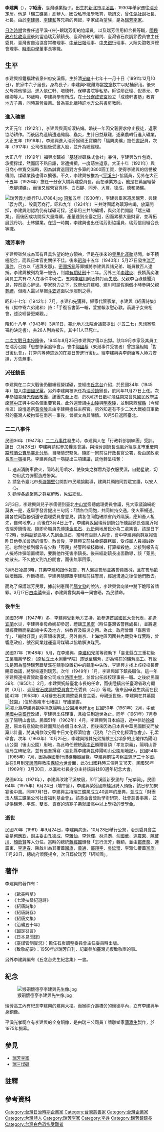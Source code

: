 {{Infobox person
| name                      = 李建興
| image                     = Li Kian-heng.jpg
| image_size                = 250px
| birth_date                = {{Birth date|1891|12|10}}
| birth_place               = {{QING|臺灣省}}[[臺北府|臺北府]][[淡水縣|淡水縣]][[石碇堡|石碇堡]]新寮大尖後<br>（今[[新北市|新北市]][[平溪區|平溪區]][[十分寮_(新北市)|十分寮]]）{{r|傳記文學}}{{r|唐1}}
| death_date                = {{Death date and age|1981|9|24|1891|12|10}}
| death_place               = {{ROC|臺灣省}}[[臺北縣|臺北縣]][[瑞芳鎮|瑞芳鎮]] 
| resting_place             = {{TWN}}[[新北市|新北市]][[瑞芳區|瑞芳區]]紹斯園{{r|小傳}}{{r|傳記文學}}
| nationality               = {{QING}}（1891－1895）<br>{{JPN-EMP}}（1895－1945）<br>{{ROC}}（1945－1981）
| home_town                 = [[新北市|新北市]][[瑞芳區|瑞芳區]]
| education                 = 私塾
| othername                 = 
| alma_mater                =
| occupation                = 
| notable_works             = 
| party                     ={{KMT}}
| religion                  = 
| spouse                    = 黃斯淑{{NoteTag|1970年4月逝世{{r|唐1}}。}}{{r|傳記文學}}
| children                  =
| parents                   = {{Unbulleted list|父：李伯夷（百祿）|母：白氏}}
| relatives                 = {{Unbulleted list|大弟：李建源（早夭{{r|唐1}}）|三弟：[[李建炎|李建炎]]|四弟：[[李建成_(台灣)|李建成]]|五弟：[[李建川|李建川]]（李四川）|季弟：[[李建和|李建和]]}} 
}}
'''李建興'''（{{bd|1891年|12月10日|1981年|9月24日|}}），字'''紹唐'''，臺灣礦業鉅子{{r|小傳}}{{r|傳記文學}}。出生於[[新北市|新北市]][[平溪區|平溪區]]，1930年舉家遷往[[瑞芳|瑞芳]]定居{{r|小傳}}{{r|傳記文學}}。他是「瑞三礦業」創辦人，因受私塾[[漢學|漢學]]教育，能詩文，曾任[[瀛社|瀛社]]副社長、社長。由於[[李建興|李建興]]、[[李建和|李建和]]等兄弟的興起，李家成為望族，是為[[瑞芳李家|瑞芳李家]]。 

[[台灣日治時期|日治時期]]曾擔任過平溪-{庄}-跟瑞芳街的協議員，以及瑞芳信用組合長等職，[[國民政府接收臺灣|國民政府接收臺灣]]後則當過瑞芳鎮鎮長、臺灣省政府顧問、臺灣省石炭調節委員會主任委員、臺灣省自治協會常務理事、[[中華日報|中華日報]]理事、[[中華民國中央銀行|中央銀行]]理事、大陸災胞救濟總會理事、[[新北市私立時雨高級中學|時雨中學]]董事長等職{{r|小傳}}。

== 生平 ==

李建興祖籍福建省泉州府安溪縣{{r|瀛社}}，生於清[[光緒|光緒]]十七年十一月十日（1891年12月10日）{{NoteTag|另有1890年12月2日之紀錄<ref>{{cite book|title=南進日本之第一線に起つ 新臺灣之人物|editor=原幹州|year=1937|publisher=拓務評論社臺灣支社/勤勞と富源社}}</ref>}}{{r|辭}}，於家中六子居長{{r|小傳}}{{r|傳記文學}}。身為長子，李建興8歲離鄉當[[牧童|牧童]]牧牛以貼補家用{{r|傳記文學}}。後來父母將他領回，進入依仁軒、培德軒、保粹書院等私塾，師從廖正理、倪基元、李碩卿{{NoteTag|網珊吟社主持人之一{{r|小傳}}{{r|傳記文學}}。}}等人{{r|小傳}}{{r|傳記文學}}。18歲時，李建興學有所成，在[[十分寮成安宮|十分寮成安宮]]設立「成德軒書塾」教育地方子弟，同時兼營農業{{r|小傳}}{{r|傳記文學}}{{r|平溪|page=401}}。曾為臺北廳特許地方公共書房教師{{r|瀛社}}。

=== 進入礦業 ===
大正元年（1912年），李建興與黃斯淑結婚{{r|小傳}}{{r|傳記文學}}。婚後一年因父親要求停止授徒，返家協助耕作{{r|平溪|page=401}}{{r|唐1}}。而後因為連續遭遇颱風、蟲災，生計日益艱難，遂棄農轉行進入礦業{{r|小傳}}{{r|平溪|page=401}}{{r|唐1}}。大正五年（1916年），李建興進入瑞芳猴硐王寶勝的「福興炭礦」{{NoteTag|日文的「炭礦」指的就是[[煤礦|煤礦]]。}}擔任[[書記|書記]]員，次年（1917年）公司改組後受邀入股，並升為總經理{{r|瀛社}}{{r|小傳}}{{r|傳記文學}}{{r|辭}}。

大正八年（1919年）福興炭礦被「基隆炭礦株式會社」{{NoteTag|三井財團在1918年創立{{r|小傳}}{{r|傳記文學}}。}}兼併，李建興改作包商，承攬採煤，然而因不熟日語，常遭排擠，一度萌生退意{{r|瀛社}}{{r|小傳}}{{r|傳記文學}}。大正十年（1921年）與日商小林寬交易時，因為誠實退回對方多算的3800圓工資，使得李建興的信譽被傳開，煤礦業務也得以擴張{{r|瀛社}}{{r|小傳}}{{r|傳記文學}}。不久，李建興被推為-{[[平溪庄|平溪庄]]}-協議員{{r|瀛社}}{{r|唐1}}，另外在大正十五年（1926年）擔任十分寮大橋興建委員長{{r|傳記文學}}。而在礦業方面，他是在萬里經營「崁腳煤礦」，而後又經營官真林、白石腳、同芳、大豐、德成、德和諸礦{{r|瀛社}}{{r|小傳}}{{r|傳記文學}}。

[[File:瑞芳義方商行FUJI7884.jpg|thumb]]
[[昭和|昭和]]五年（1930年），李建興舉家遷居瑞芳，興建「義方居」、設義芳商行{{NoteTag|商行跟住宅是同一棟建築，在瑞芳逢甲路上。}}{{r|瀛社}}{{r|小傳}}{{r|傳記文學}}。昭和九年（1934年）三井財團認為礦源枯竭，放棄開採，李建興則認為仍有煤礦可採，遂承租三井的礦場，與弟弟們開設「瑞三礦業」{{r|瀛社}}{{r|小傳}}{{r|傳記文學}}。而後因成功開採大量煤礦，產量達到全臺之冠，因而累積大量財富，並再拓展武丹坑、士林鑛業{{r|瀛社}}{{r|小傳}}{{r|傳記文學}}。在這一時期，李建興也出任瑞芳街協議員、瑞芳信用組合長等職{{r|瀛社}}{{r|小傳}}{{r|傳記文學}}。

=== 瑞芳事件 ===
{{main|瑞芳事件}}

李建興雖然成為富有且具名望的地方領袖，但是在後來的[[皇民化運動|皇民化運動]]期間，並不積極配合{{NoteTag|例如不學習日語，拒絕更改姓名等{{r|小傳}}{{r|傳記文學}}。}}，而與日本官吏關係不佳{{r|小傳}}{{r|唐1}}。後來[[昭和|昭和]]十五年（1940年）5月27日發生[[瑞芳事件|瑞芳事件]]，日方以「通謀支那」、[[叛亂罪|密圖叛亂]]等罪嫌將李建興與諸兄弟、職員數百人逮捕{{NoteTag|李建興曾經到過中國東北與華南考察、遊歷{{r|唐1}}。又有些諷刺詩作，被日方當作罪證{{r|唐1}}。}}{{r|小傳}}。李建興被列為第一被告，判處[[有期徒刑|有期徒刑]]十二年{{r|小傳}}。另外三弟[[李建炎|李建炎]]{{NoteTag|1940年9月18日逝世{{r|唐2}}。}}、長婿黃奕淮與員工共有72人在事件中死亡{{r|小傳}}{{r|傳記文學}}。五弟[[李建川|李建川]]則因拷打而[[失聰|失聰]]{{r|唐1}}。父親李百祿聽聞消息，猝然憂心辭世{{r|小傳}}。李家努力之下，政府允許建和、建川可請假兩個小時參與父親[[葬禮|葬禮]]，但兩人需以草帽[[斗笠|斗笠]]遮面以示服刑之辱{{r|唐1}}。

昭和十七年（1942年）7月，李建和先獲釋，歸家代管家業{{r|李2|page=2}}。李建興《紹唐詩集》有〈獄中寄六弟建和〉詩：「手復音書第一翰，萱堂賴汝慰心歡。荊妻子女來相會，述汝經營更樂觀。」{{r|李|page=51}}

昭和十八年（1943年）3月11日，[[臺北地方法院|臺北地方法院]]合議部提出〈「五二七」思想案豫審約決定書〉，共26人列為被告，其中11人已死亡{{r|李2|page=21}}。

[[二次大戰|二次大戰]][[日本投降|日本投降]]後，1945年8月25日李建興才得以出獄{{r|小傳}}。該年9月李家及其員工在瑞芳召開「思想慘案追悼會」，會中[[郭國基|郭國基]]（東港事件受害者）曾提議組織「對日復仇會」，打算向等待遣返的在臺日警進行復仇{{r|小傳}}{{r|傳記文學}}。經李建興與李蔚臣{{NoteTag|列席之中國國民黨臺灣省黨部人員{{r|傳記文學}}。}}等人極力安撫，方告無事{{r|小傳}}{{r|傳記文學}}。

=== 派任鎮長 ===

李建興在二次大戰後仍繼續經營煤礦，並經由[[丘念台|丘念台]]介紹，於民國34年（1945年）加入[[中國國民黨|中國國民黨]]{{r|小傳}}{{r|傳記文學}}。另外李建興被派任為[[瑞芳區|瑞芳鎮]]鎮長，於同年11月27日上任{{NoteTag|此時為代理，於次年臺北縣政府成立（1946年1月17日）後，於該年2月真除（實際授職）{{r|傳記文學}}。}}{{r|傳記文學}}{{r|鎮誌政事|page=23}}。次年參加[[臺灣光復致敬團|臺灣光復致敬團]]，該團先至上海，於8月29日啟程飛往[[南京|南京]]會見國民政府主席[[蔣中正|蔣中正]]與中央各個重要官員{{r|小傳}}{{r|傳記文學}}。此外還晉謁[[中山陵|中山陵]]與[[明孝陵|明孝陵]]，並到陝西[[耀縣|耀縣]]（今耀州區）設壇遙祭[[黃帝陵|黃帝陵]]且由李建興擔任主祭官{{r|小傳}}{{r|傳記文學}}。另外知道有不少二次大戰被日軍徵召的臺灣人被拘留在南京一事後，曾撰文為其陳情{{r|傳記文學}}。10月5日返回臺北{{r|傳記文學}}。

=== 二二八事件 ===
民國36年（1947年）[[二二八事件|二二八事件]]發生時，李建興人在「行政幹部訓練團」受訓{{r|傳記文學}}。該日（2月28日）李建興請假參加糧食會議，與瑞芳副鎮長張風沂經臺北市重慶南路[[原辰馬商會本町店鋪|菸酒公賣局臺北分局]]，目睹情況緊急，隨即一同前往行政長官公署，後由民政處長[[周一鶚|周一鶚]]接見{{r|二二八}}。李建興向周一鶚提出三項建議，託他轉呈核奪{{r|二二八}}：
#速派消防車救火，同時利用噴水，使聚集之群眾為恐衣服受濕，自動星散，切勿用武力彈壓造成慘案。
#請急令臺北市長[[游彌堅|游彌堅]]公開對市民曉諭勸導，建興并願陪同對眾宣講，以安人心。
#勸導各處聚集之群眾解散，免滋紛亂。

3月3日，李建興與兒子李儒德到臺北[[中山堂_(臺北市)|中山堂]]旁聽處理委員會議，見大家議論紛紛莫衷一是，遂舉手發言提出三句話：「請各位同胞，共同維持交通，使火車暢通。請各位同胞務須遵守處理委員會意見。請各位同胞破除省內外隔膜，應知吾人祖先，自何地來。」{{r|唐1}}而後在3月4日上午，李建興返回瑞芳到鎮公所聽副鎮長張風沂報告瑞芳鎮情況，隨即命職員先傳達[[金瓜石|金瓜石]]、[[九份|九份]]兩地居民分為二處集會{{r|二二八}}。該是日下午2時，他與副鎮長等人先到金瓜石，當時有百餘人與會，會中李建興向群眾報告昨日他參加會議的情形{{r|二二八}}。散會後，李建興又前往金銅礦務局，受該局人員竭誠歡迎{{r|二二八}}。忽然他接到報告有少數「莠民」將警所槍枝繳械，打算槍殺他{{r|二二八}}。又接到報告有人擬將炸彈暗置橋頭，要將他炸死害李鎮長{{r|二二八}}。後來經副鎮長出面勸導，該「莠民」始散去{{r|二二八}}。不久他又到九份開會，而後無事回家{{r|二二八}}。

3月5日凌晨3時，其弟李建和跟他報告，有人盤據警局並將警員繳械，且在警局欲破壞鐵路、炸斷橋樑{{r|二二八}}。李建興隨即跟李建和前往警局，經過溝通之後使他們散去{{r|二二八}}。

而為了保護瑞芳民眾，據前制憲國代[[簡文發|簡文發]]的說法，李建興曾向某中將下跪叩首請罪{{r|唐1}}。3月17日[[白崇禧|白崇禧]]來臺，李建興曾與其母一同會晤，為民請命{{r|傳記文學}}。

=== 後半生 ===
民國36年（1947年）冬，李建興受到地方支持，欲參選首屆[[國民大會|國民大會]]代表，卻逢[[宜蘭縣|宜蘭]]水災{{NoteTag|1947年11月15日，臺北縣羅東區（今宜蘭縣羅東鎮、五結鄉、三星鄉、冬山鄉、大同鄉等地）暴雨成災{{r|唐1}}。}}，李建興奉母命婉卻參選，禮讓[[王民寧|王民寧]]（時任臺灣省警務處長），並將選舉經費轉而捐獻給中央及地方，供教育及賑災之用{{r|唐1}}{{r|傳記文學}}。為此，政府曾頒「嘉惠青年」、「輸財好義」的匾額來褒獎{{r|傳記文學}}。另外南京、上海地區因國共內戰發生煤荒時，曾響應政府，號召同業趕運臺灣煤礦以協助解決煤荒{{r|唐1}}。

民國37年（1948年）5月，在李建興、[[李建和|李建和]]兄弟等資助下「臺北縣立三重初級工業職業學校」（原私立土木測量學院）遷徙至瑞芳，即為現在的[[瑞芳高工|瑞芳高工]]{{r|鎮誌教育|page=60}}。有說法是因為當時瑞芳跟雙溪在競爭設置初中的競爭中失敗，李建興才找上該校校長曹賜寤商議，將學校遷到瑞芳{{r|鎮誌教育|page=60}}。次年（1949年）1月，李建興卸下鎮長職位{{r|傳記文學}}。這一年李建興還捐資贊助臺金公司成立[[時雨中學|時雨中學]]，並曾出任該校理事長一職{{r|傳記文學}}。之後於民國39年（1950年）2月，李建興婉辭臺北市長的任命，而後陸續出任臺灣省政府顧問（3月）、[[臺灣省石炭調整委員會|臺灣省石炭調整委員會]]主任委員（4月）等職{{r|傳記文學}}。後來因母親生病而在民國42年（1953年）4月辭去石炭調整委員會主委{{r|傳記文學}}。母親逝世後，李建興在其墓園「懿園」（位於基隆市七堵區）守廬讀書{{r|唐1}}。
[[File:臺北縣李建興昆仲捐獻陽明山公園用地碑.jpg|thumb]]
民國50年（1961年）2月，[[中華民國中央銀行|中華民國中央銀行]]改組，李建興出任理事，且擔任到逝世為止{{r|傳記文學}}。同年（1961年）7月參加了陽明山會談{{r|傳記文學}}{{r|唐1}}。民國51年（1962年）4月，李建興到日本旅遊，途中參訪[[徐福公園|徐福墓]]，原本有意協助修建而拜訪各個日本名流，但後來因為日本與中華民國斷交而放棄此計畫，將其捐款改分贈中日文化經濟協會（現為「台日文化經濟協會」）、孔孟學會{{r|傳記文學}}{{r|唐1}}。次年（1963年）10月25日，李建興跟其兄弟捐獻三公頃多的土地作為陽明山公園（後山公園）用地{{NoteTag|該土地原本是日人[[山本義信|山本義信]]的「羽衣園」，戰後輾轉於1955年為瑞芳李家購得{{r|布|page=106}}。}}，為此時任總統[[蔣中正|蔣中正]]頒贈匾額「孝友崇義」，陽明山管理局立碑紀念，並有張羣撰寫〈臺北縣李建興昆仲陽明山公園用地記〉{{r|傳記文學}}。民國54年（1965年）7月，因為英國舉行煤礦機器展覽，李建興前往考察並遊歷三十多國{{NoteTag|李建興此次出國造訪的國家與地區有香港、新加坡、馬來西亞、泰國、巴基斯坦、伊拉克、黎巴嫩、敘利亞、約旦、以色列、土耳其、希臘、荷蘭、比利時、盧森堡、英國、西德、丹麥、瑞典、挪威、奧地利、義大利、瑞士、法國、摩納哥、西班牙、葡萄牙、美國、加拿大、日本等地{{r|唐1}}。}}，並在9月到[[梵諦岡|梵諦岡]]與教宗[[保祿六世|保祿六世]]會面，此次出國耗時三個月又16天{{r|傳記文學}}{{r|唐1}}。民國58年（1969年）3月30日，以瀛社社長身分主持該詩社60週年紀念大會{{NoteTag|李建興於1953年擔任副社長，前社長魏清德於1964年逝世後繼任社長{{r|唐1}}{{r|瀛社}}。1978年李建興因病請辭，改推杜萬吉擔任社長{{r|唐1}}{{r|瀛社}}。而後瀛社仍敦請李建興當名譽社長{{r|唐1}}。}}{{r|傳記文學}}。

民國60年（1971年），李建興改建平溪故居，即平溪區新寮里的「光孝祠」{{r|傳記文學}}。民國64年（1975年）6月24日（端午節），李建興榮獲國際桂冠詩人頭銜{{r|傳記文學}}，該日參加聚宴後中風{{r|平溪|page=401}}{{r|小傳}}。同年7月1日，李建興主持瑞三鑛業成立40週年的慶典，並成立「財團法人瑞三鑛業公司社會福利基金會」{{NoteTag|該基金會的成立也有受到瑞三總經理魏淡如提議的影響{{r|瀛社2}}。}}{{r|傳記文學}}。該基金會獎助學術研究、社會慈善事業，並提供瑞芳、平溪、雙溪、貢寮的清寒子弟就讀高中以上學校的獎學金{{r|傳記文學}}。

=== 逝世 ===
民國70年（1981）年9月24日，李建興病逝{{r|小傳}}。10月28日舉行公祭，治喪委員會主委是[[何應欽|何應欽]]，副主委由[[孔德成|孔德成]]、[[李雅仙|李雅仙]]、[[李登輝|李登輝]]、[[林洋港|林洋港]]、[[俞國華|俞國華]]、[[連震東|連震東]]、[[陳啓川|陳啓川]]、[[顏欽賢|顏欽賢]]等人分任{{r|傳記文學}}。當時的總統[[蔣經國|蔣經國]]頒發「志行流芳」輓額，並由[[鄭彥棻|鄭彥棻]]、連震東、[[李連春|李連春]]、陳啟川為其覆蓋[[中華民國國旗|國旗]]，[[黃通_(1907年)|黃通]]、[[鄧翔宇|鄧翔宇]]、[[吳延環|吳延環]]、李雅仙覆蓋[[國民黨黨旗|黨旗]]{{r|傳記文學}}。11月20日，總統府頒褒揚令，次日葬於瑞芳「紹斯園」{{r|傳記文學}}。

== 著作 ==
李建興的著作有{{r|小傳}}：
*《歐美吟草》
*《七渡扶桑紀遊詩》
*《紹唐詩集》
*《紹唐詩存》
*《紹唐文集》
*《治礦五十年》
*《國是芻言》
*《日本見聞錄》
*《臺煤管制實況》：擔任石炭調整委員會主任委員時出版{{r|傳記文學}}。
*《致敬紀要》：1950年於瑞芳自刊，記載參加臺灣光復致敬團的事。

另外李建興編有《丘念台先生紀念集》一書{{r|小傳}}。

== 紀念 ==
[[File:猴硐懷德亭李建興先生像.jpg|thumb]]

瑞芳高工內有紀念李建興的建興大樓。而猴硐介壽橋旁的懷德亭內，立有李建興半身銅像。

平溪光孝祠立有李建興的全身銅像，是由瑞三公司員工請雕塑家[[蒲添生|蒲添生]]製作，於1975年揭幕{{r|傳記文學}}{{r|平溪|page=380}}。

== 參見 ==
*[[瑞芳李家|瑞芳李家]]
*[[瑞三煤礦|瑞三煤礦]]

== 註釋 ==
{{NoteFoot}}

== 參考資料 ==
{{reflist|2|refs=
<ref name="李">李建興：《臺灣先賢詩文集彙刊•第一輯•紹唐詩集》，台北：龍文出版社，1992重印，頁31、51、52、138</ref>
<ref name="李2">李建興：《治鑛五十年》，台北：龍文出版社，1993</ref>
<ref name="小傳">{{cite book|author=張子文 |chapter=〈李建興〉 |title=《臺灣歷史人物小傳──明清暨日據時期》|publisher=國家圖書館 |date=2003-12 |isbn=957-678-389-5 |pages=170-172 }}</ref>
<ref name="辭">{{cite book|author=薛化元 |title=《臺灣歷史辭典》 |publisher=遠流  |isbn=957-01-7430-7 |date=2006-09-25 |edition=四版一刷 |pages=381、382 }}</ref>
<ref name="唐1">{{cite journal|author=唐羽 |title=〈北臺人物傳──附碑傳資料〉|journal=《臺北文獻（直字）》|issue=76 |date=1986-06-25  |pages=115-194}}</ref>
<ref name="唐2">{{cite journal|author=唐羽 |title=〈鄉鎮志之修論傳說與北臺地區史事之誤謬〉|journal=《臺北文獻（直字）》|issue=156 |date=2006-06-25  |pages=65-112}}</ref>
<ref name="傳記文學">{{cite journal|author=劉紹唐 主編 |title=〈民國人物小傳（179）‧李建興〉|journal=《傳記文學》|volume=65 |issue=1 |date=1990-01-01  |pages=138、139}}</ref>
<ref name="瀛社">{{cite web |url=https://www.tpps.org.tw/forum/biography/pages?id=7 |title=社員傳記 李建興(1891-1981) |publisher=臺灣瀛社詩學會 |access-date=2020-07-28 |archive-date=2021-01-23 |archive-url=https://web.archive.org/web/20210123210508/https://www.tpps.org.tw/forum/biography/pages?id=7 |dead-url=no }}</ref>
<ref name="瀛社2">{{cite web |url=https://www.tpps.org.tw/forum/biography/pages?id=28 |title=社員傳記 魏淡如（1922-2000） |publisher=臺灣瀛社詩學會 |access-date=2020-08-15 |archive-date=2021-01-23 |archive-url=https://web.archive.org/web/20210123210512/https://www.tpps.org.tw/forum/biography/pages?id=28 |dead-url=no }}</ref>
<ref name="鎮誌政事">{{cite book|author=鍾溫清 總主編 |title=《瑞芳鎮誌•政事篇》|publisher=瑞芳鎮公所 |date=2002 |isbn=957-01-0725-1}}</ref>
<ref name="鎮誌教育">{{cite book|author=鍾溫清 總主編 |title=《瑞芳鎮誌•教育篇》|publisher=瑞芳鎮公所 |date=2002 |isbn=957-01-0730-8}}</ref>
<ref name="平溪">{{cite book|author=平溪鄉志編輯委員會 |title=《平溪鄉志》|publisher=平溪鄉公所 |date=1997-11 }}</ref>
<ref name="二二八">{{cite web |url=https://228memorialmuseum.gov.taipei/News_Content.aspx?n=32751CC8436F806F&s=F3CE87E2211EEF79 |title=二二八文學與藝術──李建興（時任瑞芳鎮長） |publisher=台北二二八紀念館 |date=2015-05-04 |access-date=2020-08-15 |archive-date=2021-01-23 |archive-url=https://web.archive.org/web/20210123210532/https://228memorialmuseum.gov.taipei/News_Content.aspx?n=32751CC8436F806F&s=F3CE87E2211EEF79 |dead-url=no }}</ref>
<ref name="布">{{cite book|author=布施優子 |title=日治時期山本炭鑛之研究 |year=2003年 |publisher=淡江大學 }}</ref>
}}
{{DEFAULTSORT:Lee李}}
{{台灣漢詩詩人}}
{{Authority control}}

[[Category:台灣日治時期企業家|Category:台灣日治時期企業家]]
[[Category:台灣慈善家|Category:台灣慈善家]]
[[Category:台灣企業家|Category:台灣企業家]]
[[Category:台灣詩人|Category:台灣詩人]]
[[Category:瑞芳李家|Category:瑞芳李家]]
[[Category:李姓|Category:李姓]]
[[Category:瑞芳鎮鎮長|Category:瑞芳鎮鎮長]]
[[Category:台灣白色恐怖受難者|Category:台灣白色恐怖受難者]]